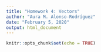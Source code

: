 ```yaml
---
title: "Homework 4: Vectors"
author: "Aura M. Alonso-Rodríguez"
date: "February 5, 2020"
output: html_document
---
```


```r
knitr::opts_chunk$set(echo = TRUE)
```



